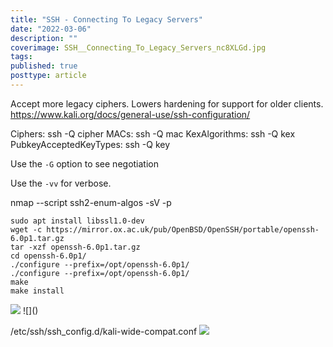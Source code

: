 ```yaml
---
title: "SSH - Connecting To Legacy Servers"
date: "2022-03-06"
description: ""
coverimage: SSH__Connecting_To_Legacy_Servers_nc8XLGd.jpg
tags: 
published: true
posttype: article
---
```

Accept more legacy ciphers. Lowers hardening for support for older clients. 
https://www.kali.org/docs/general-use/ssh-configuration/



Ciphers: ssh -Q cipher
MACs: ssh -Q mac
KexAlgorithms: ssh -Q kex
PubkeyAcceptedKeyTypes: ssh -Q key


Use the `-G` option to see negotiation 

Use the `-vv` for verbose.


nmap --script ssh2-enum-algos -sV -p <port> <host>




```
sudo apt install libssl1.0-dev
wget -c https://mirror.ox.ac.uk/pub/OpenBSD/OpenSSH/portable/openssh-6.0p1.tar.gz
tar -xzf openssh-6.0p1.tar.gz
cd openssh-6.0p1/
./configure --prefix=/opt/openssh-6.0p1/
./configure --prefix=/opt/openssh-6.0p1/
make 
make install 
```
<img src="/static/c38f2220-e15a-46c4-a306-9bd78f59f012.png">
![]()


/etc/ssh/ssh_config.d/kali-wide-compat.conf
<img src="/static/77ebcb2a-7c9d-46a4-bdc2-492183739299.png">
![]()